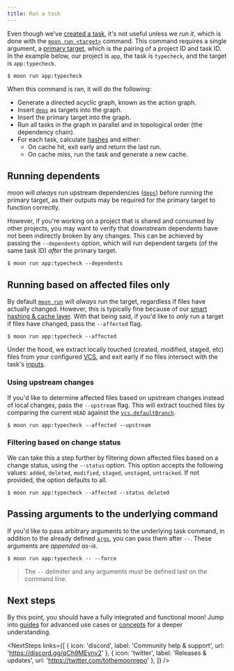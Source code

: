 ```yaml
---
title: Run a task
---
```



<HeaderLabel text="1 min" />

Even though we've [created a task](./create-task), it's not useful unless we _run it_, which is done
with the [`moon run <target>`](./commands/run) command. This command requires a single argument, a
[primary target](./concepts/target), which is the pairing of a project ID and task ID. In the
example below, our project is `app`, the task is `typecheck`, and the target is `app:typecheck`.

```shell
$ moon run app:typecheck
```

When this command is ran, it will do the following:

- Generate a directed acyclic graph, known as the action graph.
- Insert [`deps`](./config/project#deps) as targets into the graph.
- Insert the primary target into the graph.
- Run all tasks in the graph in parallel and in topological order (the dependency chain).
- For each task, calculate [hashes](./concepts/cache) and either:
  - On cache hit, exit early and return the last run.
  - On cache miss, run the task and generate a new cache.

## Running dependents

moon will _always_ run upstream dependencies ([`deps`](./config/project#deps)) before running the
primary target, as their outputs may be required for the primary target to function correctly.

However, if you're working on a project that is shared and consumed by other projects, you may want
to verify that downstream dependents have not been indirectly broken by any changes. This can be
achieved by passing the `--dependents` option, which will run dependent targets (of the same task
ID) _after_ the primary target.

```shell
$ moon run app:typecheck --dependents
```

## Running based on affected files only

By default [`moon run`](./commands/run) will _always_ run the target, regardless if files have
actually changed. However, this is typically fine because of our
[smart hashing & cache layer](./concepts/cache). With that being said, if you'd like to _only_ run a
target if files have changed, pass the `--affected` flag.

```shell
$ moon run app:typecheck --affected
```

Under the hood, we extract locally touched (created, modified, staged, etc) files from your
configured [VCS](./config/workspace#vcs), and exit early if no files intersect with the task's
[inputs](./config/project#inputs).

### Using upstream changes

If you'd like to determine affected files based on upstream changes instead of local changes, pass
the `--upstream` flag. This will extract touched files by comparing the current `HEAD` against the
[`vcs.defaultBranch`](./config/workspace#defaultbranch).

```shell
$ moon run app:typecheck --affected --upstream
```

### Filtering based on change status

We can take this a step further by filtering down affected files based on a change status, using the
`--status` option. This option accepts the following values: `added`, `deleted`, `modified`,
`staged`, `unstaged`, `untracked`. If not provided, the option defaults to all.

```shell
$ moon run app:typecheck --affected --status deleted
```

## Passing arguments to the underlying command

If you'd like to pass arbitrary arguments to the underlying task command, in addition to the already
defined [`args`](./config/project#args), you can pass them after `--`. These arguments are _appended
as-is_.

```shell
$ moon run app:typecheck -- --force
```

> The `--` delimiter and any arguments _must_ be defined last on the command line.

## Next steps

By this point, you should have a fully integrated and functional moon! Jump into [guides](./guides)
for advanced use cases or [concepts](./concepts) for a deeper understanding.

<NextSteps
	links={[
		{ icon: 'discord', label: 'Community help & support', url: 'https://discord.gg/qCh9MEynv2' },
		{ icon: 'twitter', label: 'Releases & updates', url: 'https://twitter.com/tothemoonrepo' },
	]}
/>
